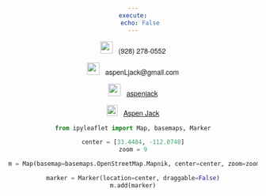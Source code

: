 ```yaml
---
execute:
    echo: False
---
```



<style>
    body {
    font-family: 'Montserrat', 'Helvetica Neue', Helvetica, Arial, sans-serif;
    text-align:center;
  }
</style>


![](phone_icon.png){width="25"}&nbsp;&nbsp; (928) 278-0552

<a>![](email_icon.png){width="25"}&nbsp;&nbsp; aspenLjack\@gmail.com</a>

![](github_icon.png){width="25"}&nbsp;&nbsp; [aspenjack](https://github.com/aspenjack){target="_blank"}

![](linkedin_icon.png){width="22"}&nbsp;&nbsp; [Aspen Jack](https://www.linkedin.com/in/aspenjack){target="_blank"}



<style>
    position: absolute;
    bottom: 0
</style>

```python
from ipyleaflet import Map, basemaps, Marker

center = [33.4484, -112.0740]
zoom = 9

m = Map(basemap=basemaps.OpenStreetMap.Mapnik, center=center, zoom=zoom)

marker = Marker(location=center, draggable=False)
m.add(marker)
```
